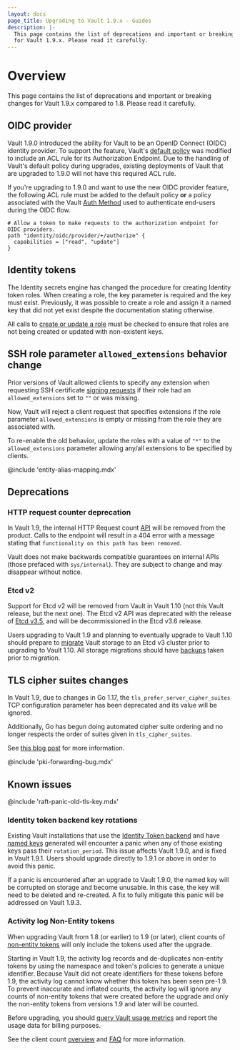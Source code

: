 ```yaml
---
layout: docs
page_title: Upgrading to Vault 1.9.x - Guides
description: |-
  This page contains the list of deprecations and important or breaking changes
  for Vault 1.9.x. Please read it carefully.
---
```


# Overview

This page contains the list of deprecations and important or breaking changes
for Vault 1.9.x compared to 1.8. Please read it carefully.

## OIDC provider

Vault 1.9.0 introduced the ability for Vault to be an OpenID Connect (OIDC) identity
provider. To support the feature, Vault's [default policy](/vault/docs/concepts/policies#default-policy)
was modified to include an ACL rule for its Authorization Endpoint. Due to the handling
of Vault's default policy during upgrades, existing deployments of Vault that are upgraded
to 1.9.0 will not have this required ACL rule.

If you're upgrading to 1.9.0 and want to use the new OIDC provider feature, the following
ACL rule must be added to the default policy **or** a policy associated with the Vault
[Auth Method](/vault/docs/auth) used to authenticate end-users during
the OIDC flow.

```hcl
# Allow a token to make requests to the authorization endpoint for OIDC providers.
path "identity/oidc/provider/+/authorize" {
  capabilities = ["read", "update"]
}
```

## Identity tokens

The Identity secrets engine has changed the procedure for creating Identity
token roles. When creating a role, the key parameter is required and the key
must exist. Previously, it was possible to create a role and assign it a named
key that did not yet exist despite the documentation stating otherwise.

All calls to [create or update a role](/vault/api-docs/secret/identity/tokens#create-or-update-a-role)
must be checked to ensure that roles are not being created or updated with
non-existent keys.

## SSH role parameter `allowed_extensions` behavior change

Prior versions of Vault allowed clients to specify any extension when requesting
SSH certificate [signing requests](/vault/api-docs/secret/ssh#sign-ssh-key)
if their role had an `allowed_extensions` set to `""` or was missing.

Now, Vault will reject a client request that specifies extensions if the role
parameter `allowed_extensions` is empty or missing from the role they are
associated with.

To re-enable the old behavior, update the roles with a value
of `"*"` to the `allowed_extensions` parameter allowing any/all extensions to be
specified by clients.

@include 'entity-alias-mapping.mdx'

## Deprecations

### HTTP request counter deprecation

In Vault 1.9, the internal HTTP Request count
[API](/vault/api-docs/v1.8.x/system/internal-counters#http-requests)
will be removed from the product. Calls to the endpoint will result in a 404
error with a message stating that `functionality on this path has been removed`.

Vault does not make backwards compatible guarantees on internal APIs (those
prefaced with `sys/internal`). They are subject to change and may disappear
without notice.

### Etcd v2

Support for Etcd v2 will be removed from Vault in Vault 1.10 (not this Vault
release, but the next one). The Etcd v2 API
was deprecated with the release of [Etcd
v3.5](https://etcd.io/blog/2021/announcing-etcd-3.5/), and will be
decommissioned in the Etcd v3.6 release.

Users upgrading to Vault 1.9 and planning to eventually upgrade to Vault 1.10
should prepare to [migrate](/vault/docs/commands/operator/migrate) Vault storage to
an Etcd v3 cluster prior to upgrading to Vault 1.10. All storage migrations
should have [backups](/vault/docs/concepts/storage#backing-up-vault-s-persisted-data)
taken prior to migration.

## TLS cipher suites changes

In Vault 1.9, due to changes in Go 1.17, the `tls_prefer_server_cipher_suites`
TCP configuration parameter has been deprecated and its value will be ignored.

Additionally, Go has begun doing automated cipher suite ordering and no longer
respects the order of suites given in `tls_cipher_suites`.

See [this blog post](https://go.dev/blog/tls-cipher-suites) for more information.

@include 'pki-forwarding-bug.mdx'


## Known issues

@include 'raft-panic-old-tls-key.mdx'

### Identity token backend key rotations

Existing Vault installations that use the [Identity Token
backend](/vault/api-docs/secret/identity/tokens) and have [named
keys](/vault/api-docs/secret/identity/tokens#create-a-named-key) generated will
encounter a panic when any of those existing keys pass their
`rotation_period`. This issue affects Vault 1.9.0, and is fixed in Vault 1.9.1.
Users should upgrade directly to 1.9.1 or above in order to avoid this panic.

If a panic is encountered after an upgrade to Vault 1.9.0, the named key will be
corrupted on storage and become unusable. In this case, the key will need to be
deleted and re-created. A fix to fully mitigate this panic will be addressed on
Vault 1.9.3.

### Activity log Non-Entity tokens

When upgrading Vault from 1.8 (or earlier) to 1.9 (or later), client counts of [non-entity tokens](/vault/docs/concepts/client-count#non-entity-tokens) will only include the tokens used after the upgrade.

Starting in Vault 1.9, the activity log records and de-duplicates non-entity tokens by using the namespace and token's policies to generate a unique identifier. Because Vault did not create identifiers for these tokens before 1.9, the activity log cannot know whether this token has been seen pre-1.9. To prevent inaccurate and inflated counts, the activity log will ignore any counts of non-entity tokens that were created before the upgrade and only the non-entity tokens from versions 1.9 and later will be counted.

Before upgrading, you should [query Vault usage metrics](/vault/tutorials/monitoring/usage-metrics#querying-usage-metrics) and report the usage data for billing purposes.

See the client count [overview](/vault/docs/concepts/client-count) and [FAQ](/vault/docs/concepts/client-count/faq) for more information.
